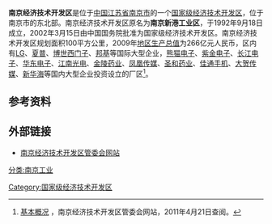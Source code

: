 {{中国乡级行政区|32/01/13/450/000}}
'''南京经济技术开发区'''是位于[[中华人民共和国|中国]][[江苏省|江苏省]][[南京市|南京市]]的一个[[国家级经济技术开发区|国家级经济技术开发区]]，位于南京市的东北部。南京经济技术开发区原名为'''南京新港工业区'''，于1992年9月18日成立，2002年3月15日由中国国务院批准为国家级经济技术开发区。南京经济技术开发区规划面积100平方公里，2009年[[地区生产总值|地区生产总值]]为266亿元人民币，区内有[[LG|LG]]、[[夏普|夏普]]、[[博世西门子|博世西门子]]、[[邦基|邦基]]等国际大型企业，[[熊猫电子|熊猫电子]]、[[紫金电子|紫金电子]]、[[长江电子|长江电子]]、[[华东电子|华东电子]]、[[江南光电|江南光电]]、[[金陵药业|金陵药业]]、[[凤凰传媒|凤凰传媒]]、[[圣和药业|圣和药业]]、[[佳通手机|佳通手机]]、[[大贺传媒|大贺传媒]]、[[新华海|新华海]]等国内大型企业投资设立的厂区<ref>[http://www.njxg.com/www/njxg/kfqjs.htm 基本概况] {{Wayback|url=http://www.njxg.com/www/njxg/kfqjs.htm |date=20110813012129 }}，南京经济技术开发区管委会网站，2011年4月21日查阅。</ref>。

==参考资料==
<references />
==外部链接==
*[https://web.archive.org/web/20160224113926/http://www.njxg.com/ 南京经济技术开发区管委会网站]
{{栖霞区行政区划}}
{{江苏行政区划}}
{{国家级经济技术开发区}}

[[分类:南京工业|分类:南京工业]]
[[Category:国家级经济技术开发区|Category:国家级经济技术开发区]]